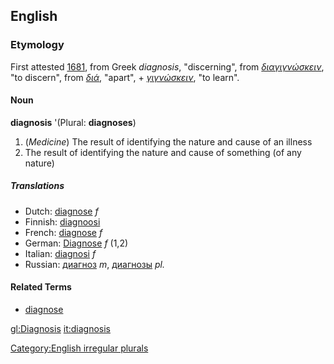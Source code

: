 ==English==
===Etymology===
First attested [[w:1681|1681]], from Greek ''diagnosis'', "discerning", from ''[[διαγιγνώσκειν]]'', "to discern", from ''[[διά]]'', "apart", + ''[[γιγνώσκειν]]'', "to learn".
====Noun====
'''diagnosis''' '(Plural: '''diagnoses''')
#(''Medicine'') The result of identifying the nature and cause of an illness
#The result of identifying the nature and cause of something (of any nature)

=====Translations=====
*Dutch: [[diagnose]] ''f''
*Finnish: [[diagnoosi]]
*French: [[diagnose]] ''f''
*German: [[Diagnose]] ''f'' (1,2)
*Italian: [[diagnosi]] ''f''
*Russian: [[диагноз]] ''m'', [[диагнозы]] ''pl.''

====Related Terms====
*[[diagnose]]

[[Category:English irregular plurals]]

[[gl:Diagnosis]]
[[it:diagnosis]]
